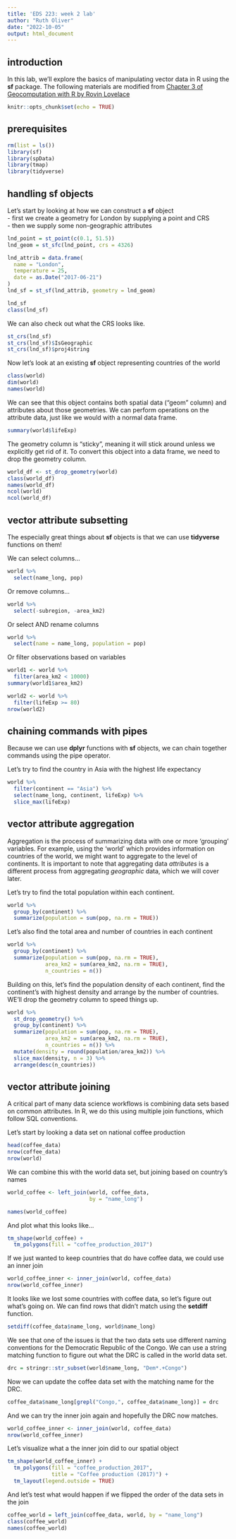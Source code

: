 ```yaml
---
title: 'EDS 223: week 2 lab'
author: "Ruth Oliver"
date: "2022-10-05"
output: html_document
---
```


## introduction
In this lab, we'll explore the basics of manipulating vector data in R using the **sf** package.
The following materials are modified from [Chapter 3 of Geocomputation with R by Rovin Lovelace](https://geocompr.robinlovelace.net/attr.html)
```r
knitr::opts_chunk$set(echo = TRUE)
```

## prerequisites

```r
rm(list = ls())
library(sf)
library(spData)
library(tmap)
library(tidyverse)
```

## handling sf objects

Let's start by looking at how we can construct a **sf** object  
-   first we create a geometry for London by supplying a point and CRS  
-   then we supply some non-geographic attributes

```r
lnd_point = st_point(c(0.1, 51.5))
lnd_geom = st_sfc(lnd_point, crs = 4326)

lnd_attrib = data.frame(
  name = "London",
  temperature = 25,
  date = as.Date("2017-06-21")
)
lnd_sf = st_sf(lnd_attrib, geometry = lnd_geom)

lnd_sf
class(lnd_sf)
```
We can also check out what the CRS looks like.
```r
st_crs(lnd_sf)
st_crs(lnd_sf)$IsGeographic
st_crs(lnd_sf)$proj4string
```

Now let's look at an existing **sf** object representing countries of the world

```r
class(world)
dim(world)
names(world)
```

We can see that this object contains both spatial data ("geom" column) and attributes about those geometries. We can perform operations on the attribute data, just like we would with a normal data frame.

```r
summary(world$lifeExp)
```

The geometry column is "sticky", meaning it will stick around unless we explicitly get rid of it. To convert this object into a data frame, we need to drop the geometry column.

```r
world_df <- st_drop_geometry(world)
class(world_df)
names(world_df)
ncol(world)
ncol(world_df)
```

## vector attribute subsetting
The especially great things about **sf** objects is that we can use **tidyverse** functions on them!

We can select columns...
```r
world %>%
  select(name_long, pop)
```

Or remove columns...
```r
world %>%
  select(-subregion, -area_km2)
```

Or select AND rename columns
```r
world %>%
  select(name = name_long, population = pop)
```

Or filter observations based on variables
```r
world1 <- world %>%
  filter(area_km2 < 10000)
summary(world1$area_km2)

world2 <- world %>%
  filter(lifeExp >= 80)
nrow(world2)
```

## chaining commands with pipes
Because we can use **dplyr** functions with **sf** objects, we can chain together commands using the pipe operator.

Let's try to find the country in Asia with the highest life expectancy
```r
world %>%
  filter(continent == "Asia") %>%
  select(name_long, continent, lifeExp) %>%
  slice_max(lifeExp)
```

## vector attribute aggregation
Aggregation is the process of summarizing data with one or more 'grouping' variables. For example, using the 'world' which provides information on countries of the world, we might want to aggregate to the level of continents. It is important to note that aggregating data *attributes* is a different process from aggregating *geographic* data, which we will cover later.

Let's try to find the total population within each continent.
```r
world %>%
  group_by(continent) %>%
  summarize(population = sum(pop, na.rm = TRUE))

```

Let's also find the total area and number of countries in each continent
```r
world %>%
  group_by(continent) %>%
  summarize(population = sum(pop, na.rm = TRUE),
            area_km2 = sum(area_km2, na.rm = TRUE),
            n_countries = n())
```

Building on this, let's find the population density of each continent, find the continent's with highest density and arrange by the number of countries. WE'll drop the geometry column to speed things up.
```r
world %>%
  st_drop_geometry() %>%
  group_by(continent) %>%
  summarize(population = sum(pop, na.rm = TRUE),
            area_km2 = sum(area_km2, na.rm = TRUE),
            n_countries = n()) %>%
  mutate(density = round(population/area_km2)) %>%
  slice_max(density, n = 3) %>%
  arrange(desc(n_countries))
```


## vector attribute joining
A critical part of many data science workflows is combining data sets based on common attributes. In R, we do this using multiple join functions, which follow SQL conventions.  

Let's start by looking a data set on national coffee production
```r
head(coffee_data)
nrow(coffee_data)
nrow(world)
```

We can combine this with the world data set, but joining based on country's names
```r
world_coffee <- left_join(world, coffee_data,
                          by = "name_long")

names(world_coffee)
```

And plot what this looks like...
```r
tm_shape(world_coffee) +
  tm_polygons(fill = "coffee_production_2017")
```

If we just wanted to keep countries that do have coffee data, we could use an inner join
```r
world_coffee_inner <- inner_join(world, coffee_data)
nrow(world_coffee_inner)
```

It looks like we lost some countries with coffee data, so let's figure out what's going on. We can find rows that didn't match using the **setdiff** function.
```r
setdiff(coffee_data$name_long, world$name_long)
```

We see that one of the issues is that the two data sets use different naming conventions for the Democratic Republic of the Congo. We can use a string matching function to figure out what the DRC is called in the world data set.
```r
drc = stringr::str_subset(world$name_long, "Dem*.+Congo")
```

Now we can update the coffee data set with the matching name for the DRC.
```r
coffee_data$name_long[grepl("Congo,", coffee_data$name_long)] = drc
```

And we can try the inner join again and hopefully the DRC now matches.
```r
world_coffee_inner <- inner_join(world, coffee_data)
nrow(world_coffee_inner)
```

Let's visualize what a the inner join did to our spatial object
```r
tm_shape(world_coffee_inner) +
  tm_polygons(fill = "coffee_production_2017",
              title = "Coffee production (2017)") +
  tm_layout(legend.outside = TRUE)

```

And let's test what would happen if we flipped the order of the data sets in the join
```r
coffee_world = left_join(coffee_data, world, by = "name_long")
class(coffee_world)
names(coffee_world)
```

